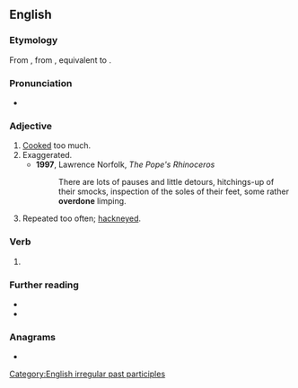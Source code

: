==English==

===Etymology===
From {{inh|en|enm|overdon}}, from {{inh|en|ang|oferdōn}}, equivalent to {{prefix|en|over|done}}.

===Pronunciation===
* {{IPA|/ovəɹˈdʌn/|lang=en}}

===Adjective===
{{en-adj}}

# [[cook|Cooked]] too much.
# Exaggerated.
#* '''1997''', Lawrence Norfolk, ''The Pope's Rhinoceros''
#*: There are lots of pauses and little detours, hitchings-up of their smocks, inspection of the soles of their feet, some rather '''overdone''' limping.
# Repeated too often; [[hackneyed]].

===Verb===
{{head|en|verb form}}

# {{inflection of|overdo||past|part|lang=en}}

===Further reading===
* {{R:Webster 1828}}
* {{R:OneLook}}

===Anagrams===
* {{anagrams|en|a=deenoorv|done over}}

[[Category:English irregular past participles]]